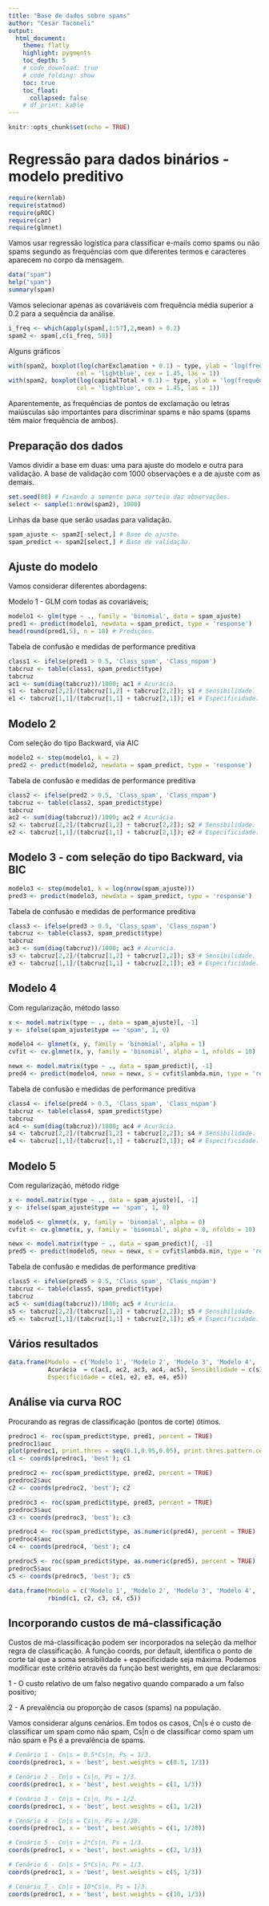 ```yaml
---
title: "Base de dados sobre spams"
author: "Cesar Taconeli"
output:
  html_document:
    theme: flatly
    highlight: pygments
    toc_depth: 5
    # code_download: true
    # code_folding: show
    toc: true
    toc_float:
      collapsed: false
    # df_print: kable
---
```


```r
knitr::opts_chunk$set(echo = TRUE)
```

# Regressão para dados binários - modelo preditivo

```r
require(kernlab)
require(statmod)
require(pROC)
require(car)
require(glmnet)
```


Vamos usar regressão logística para classificar e-mails como spams ou
não spams segundo as frequências com que diferentes termos e caracteres
aparecem no corpo da mensagem.

```r
data("spam")
help("spam")
summary(spam)
```


Vamos selecionar apenas as covariáveis com frequência média superior
a 0.2 para a sequência da análise.
```r
i_freq <- which(apply(spam[,1:57],2,mean) > 0.2)
spam2 <- spam[,c(i_freq, 58)]
```

Alguns gráficos

```r
with(spam2, boxplot(log(charExclamation + 0.1) ~ type, ylab = 'log(frequência)',
                   col = 'lightblue', cex = 1.45, las = 1))
with(spam2, boxplot(log(capitalTotal + 0.1) ~ type, ylab = 'log(frequência)',
                   col = 'lightblue', cex = 1.45, las = 1))
```

Aparentemente, as frequências de pontos de exclamação ou letras maiúsculas
são importantes para discriminar spams e não spams (spams têm maior
frequência de ambos).

## Preparação dos dados

Vamos dividir a base em duas: uma para ajuste do modelo e outra para
validação. A base de validação com 1000 observações e a de ajuste com
as demais.

```r
set.seed(88) # Fixando a semente para sorteio das observações.
select <- sample(1:nrow(spam2), 1000)
```

Linhas da base que serão usadas para validação.

```r
spam_ajuste <- spam2[-select,] # Base de ajuste.
spam_predict <- spam2[select,] # Base de validação.
```

## Ajuste do modelo

Vamos considerar diferentes abordagens:

Modelo 1 - GLM com todas as covariáveis;

```r
modelo1 <- glm(type ~ ., family = 'binomial', data = spam_ajuste)
pred1 <- predict(modelo1, newdata = spam_predict, type = 'response')
head(round(pred1,5), n = 10) # Predições.
```

Tabela de confusão e medidas de performance preditiva

```r
class1 <- ifelse(pred1 > 0.5, 'Class_spam', 'Class_nspam')
tabcruz <- table(class1, spam_predict$type)
tabcruz
ac1 <- sum(diag(tabcruz))/1000; ac1 # Acurácia.
s1 <- tabcruz[2,2]/(tabcruz[1,2] + tabcruz[2,2]); s1 # Sensibilidade.
e1 <- tabcruz[1,1]/(tabcruz[1,1] + tabcruz[2,1]); e1 # Especificidade.
```


## Modelo 2 

Com seleção do tipo Backward, via AIC

```r
modelo2 <- step(modelo1, k = 2)
pred2 <- predict(modelo2, newdata = spam_predict, type = 'response')
```


Tabela de confusão e medidas de performance preditiva

```r
class2 <- ifelse(pred2 > 0.5, 'Class_spam', 'Class_nspam')
tabcruz <- table(class2, spam_predict$type)
tabcruz
ac2 <- sum(diag(tabcruz))/1000; ac2 # Acurácia.
s2 <- tabcruz[2,2]/(tabcruz[1,2] + tabcruz[2,2]); s2 # Sensibilidade.
e2 <- tabcruz[1,1]/(tabcruz[1,1] + tabcruz[2,1]); e2 # Especificidade.
```

## Modelo 3 - com seleção do tipo Backward, via BIC


```r
modelo3 <- step(modelo1, k = log(nrow(spam_ajuste)))
pred3 <- predict(modelo3, newdata = spam_predict, type = 'response')
```


Tabela de confusão e medidas de performance preditiva

```r
class3 <- ifelse(pred3 > 0.5, 'Class_spam', 'Class_nspam')
tabcruz <- table(class3, spam_predict$type)
tabcruz
ac3 <- sum(diag(tabcruz))/1000; ac3 # Acurácia.
s3 <- tabcruz[2,2]/(tabcruz[1,2] + tabcruz[2,2]); s3 # Sensibilidade.
e3 <- tabcruz[1,1]/(tabcruz[1,1] + tabcruz[2,1]); e3 # Especificidade.
```


## Modelo 4 

Com regularização, método lasso

```r
x <- model.matrix(type ~ ., data = spam_ajuste)[, -1]
y <- ifelse(spam_ajuste$type == 'spam', 1, 0)

modelo4 <- glmnet(x, y, family = 'binomial', alpha = 1)
cvfit <- cv.glmnet(x, y, family = 'binomial', alpha = 1, nfolds = 10)

newx <- model.matrix(type ~ ., data = spam_predict)[, -1]
pred4 <- predict(modelo4, newx = newx, s = cvfit$lambda.min, type = 'response')
```


Tabela de confusão e medidas de performance preditiva

```r
class4 <- ifelse(pred4 > 0.5, 'Class_spam', 'Class_nspam')
tabcruz <- table(class4, spam_predict$type)
tabcruz
ac4 <- sum(diag(tabcruz))/1000; ac4 # Acurácia.
s4 <- tabcruz[2,2]/(tabcruz[1,2] + tabcruz[2,2]); s4 # Sensibilidade.
e4 <- tabcruz[1,1]/(tabcruz[1,1] + tabcruz[2,1]); e4 # Especificidade.
```

## Modelo 5 

Com regularização, método ridge

```r
x <- model.matrix(type ~ ., data = spam_ajuste)[, -1]
y <- ifelse(spam_ajuste$type == 'spam', 1, 0)

modelo5 <- glmnet(x, y, family = 'binomial', alpha = 0)
cvfit <- cv.glmnet(x, y, family = 'binomial', alpha = 0, nfolds = 10)

newx <- model.matrix(type ~ ., data = spam_predict)[, -1]
pred5 <- predict(modelo5, newx = newx, s = cvfit$lambda.min, type = 'response')
```


Tabela de confusão e medidas de performance preditiva

```r
class5 <- ifelse(pred5 > 0.5, 'Class_spam', 'Class_nspam')
tabcruz <- table(class5, spam_predict$type)
tabcruz
ac5 <- sum(diag(tabcruz))/1000; ac5 # Acurácia.
s5 <- tabcruz[2,2]/(tabcruz[1,2] + tabcruz[2,2]); s5 # Sensibilidade.
e5 <- tabcruz[1,1]/(tabcruz[1,1] + tabcruz[2,1]); e5 # Especificidade.
```

## Vários resultados


```r
data.frame(Modelo = c('Modelo 1', 'Modelo 2', 'Modelo 3', 'Modelo 4', 'modelo 5'),
           Acurácia  = c(ac1, ac2, ac3, ac4, ac5), Sensibilidade = c(s1, s2, s3, s4, s5),
           Especificidade = c(e1, e2, e3, e4, e5))
```


## Análise via curva ROC 

Procurando as regras de classificação (pontos 
de corte) ótimos.

```r
predroc1 <- roc(spam_predict$type, pred1, percent = TRUE)
predroc1$auc
plot(predroc1, print.thres = seq(0.1,0.95,0.05), print.thres.pattern.cex = 0.8)
c1 <- coords(predroc1, 'best'); c1 

predroc2 <- roc(spam_predict$type, pred2, percent = TRUE)
predroc2$auc
c2 <- coords(predroc2, 'best'); c2 

predroc3 <- roc(spam_predict$type, pred3, percent = TRUE)
predroc3$auc
c3 <- coords(predroc3, 'best'); c3 

predroc4 <- roc(spam_predict$type, as.numeric(pred4), percent = TRUE)
predroc4$auc
c4 <- coords(predroc4, 'best'); c4 

predroc5 <- roc(spam_predict$type, as.numeric(pred5), percent = TRUE)
predroc5$auc
c5 <- coords(predroc5, 'best'); c5 

data.frame(Modelo = c('Modelo 1', 'Modelo 2', 'Modelo 3', 'Modelo 4', 'modelo 5'),
           rbind(c1, c2, c3, c4, c5))
```


## Incorporando custos de má-classificação

Custos de má-classificação podem ser incorporados na seleção da melhor 
regra de classificação.
A função coords, por default, identifica o ponto de corte tal que a soma
sensibilidade + especificidade seja máxima. Podemos modificar este critério
através da função best werights, em que declaramos:

1 - O custo relativo de um falso negativo quando comparado a um falso
positivo;

2 - A prevalência ou proporção de casos (spams) na população.

Vamos considerar alguns cenários. Em todos os casos, Cn|s é o custo de
classificar um spam como não spam, Cs|n o de classificar como spam um 
não spam e Ps é a prevalência de spams.

```r
# Cenário 1 - Cn|s = 0.5*Cs|n, Ps = 1/3.
coords(predroc1, x = 'best', best.weights = c(0.5, 1/3)) 

# Cenário 2 - Cn|s = Cs|n, Ps = 1/3.
coords(predroc1, x = 'best', best.weights = c(1, 1/3))

# Cenário 3 - Cn|s = Cs|n, Ps = 1/2.
coords(predroc1, x = 'best', best.weights = c(1, 1/2))

# Cenário 4 - Cn|s = Cs|n, Ps = 1/20.
coords(predroc1, x = 'best', best.weights = c(1, 1/20))

# Cenário 5 - Cn|s = 2*Cs|n, Ps = 1/3.
coords(predroc1, x = 'best', best.weights = c(2, 1/3))

# Cenário 6 - Cn|s = 5*Cs|n, Ps = 1/3.
coords(predroc1, x = 'best', best.weights = c(5, 1/3))

# Cenário 7 - Cn|s = 10*Cs|n, Ps = 1/3.
coords(predroc1, x = 'best', best.weights = c(10, 1/3)) 
```


